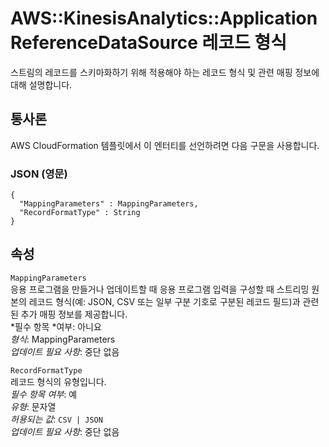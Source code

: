 # AWS::KinesisAnalytics::ApplicationReferenceDataSource 레코드 형식

스트림의 레코드를 스키마화하기 위해 적용해야 하는 레코드 형식 및 관련 매핑 정보에 대해 설명합니다.

## 통사론

AWS CloudFormation 템플릿에서 이 엔터티를 선언하려면 다음 구문을 사용합니다.

### JSON (영문)

```
{
  "MappingParameters" : MappingParameters,
  "RecordFormatType" : String
}
```

## 속성

`MappingParameters`  
응용 프로그램을 만들거나 업데이트할 때 응용 프로그램 입력을 구성할 때 스트리밍 원본의 레코드 형식(예: JSON, CSV 또는 일부 구분 기호로 구분된 레코드 필드)과 관련된 추가 매핑 정보를 제공합니다.  
*필수 항목 *여부: 아니요  
_형식_: MappingParameters  
_업데이트 필요 사항_: 중단 없음

`RecordFormatType`  
레코드 형식의 유형입니다.  
_필수 항목 여부_: 예  
_유형_: 문자열  
_허용되는 값_: `CSV | JSON`  
_업데이트 필요 사항_: 중단 없음
